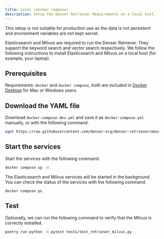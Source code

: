 ```yaml
---
title: Local (docker compose)
description: Setup the Denser Retriever Requirements on a local host.
---
```


<Callout type="warn">
This setup is not suitable for production use as the data is not persistent and environment variables are not kept secret.
</Callout>

Elasticsearch and Milvus are required to run the Denser Retriever. They support the keyword search and vector search respectively. We follow the following instructions to install Elasticsearch and Milvus on a local host (for example, your laptop).

## Prerequisites

Requirements: `docker` and `docker compose`, both are included in [Docker Desktop](https://docs.docker.com/get-docker/) for Mac or Windows users.

## Download the YAML file

Download `docker-compose.dev.yml` and save it as `docker-compose.yml` manually, or with the following command.

```bash
wget https://raw.githubusercontent.com/denser-org/denser-retriever/main/docker-compose.dev.yml -O docker-compose.yml
```

## Start the services

Start the services with the following command.

```bash
docker compose up -d
```

<Callout>
The Elasticsearch and Milvus services will be started in the background. You can check the status of the services with the following command.

<code>docker compose ps</code>

</Callout>

## Test

Optionally, we can run the following command to verify that the Milvus is correctly installed.

```bash
poetry run python -m pytest tests/test_retriever_milvus.py
```
